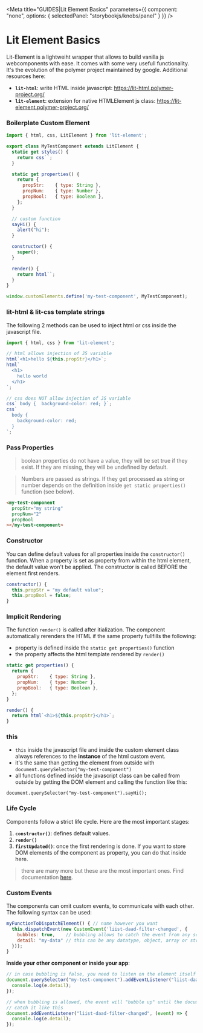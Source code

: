 <Meta
  title="GUIDES|Lit Element Basics"
  parameters={{
    component: "none",
    options: { selectedPanel: "storybookjs/knobs/panel" }
  }}
/>

# Lit Element Basics

Lit-Element is a lightweiht wrapper that allows to build vanilla js webcomponents with ease. It comes with some very usefull functionality. It's the evolution of the polymer project maintained by google. Additional resources here:
- **`lit-html`**: write HTML inside javascript: https://lit-html.polymer-project.org/
- **`lit-element`**: extension for native HTMLElement js class: https://lit-element.polymer-project.org/

### Boilerplate Custom Element

```js
import { html, css, LitElement } from 'lit-element';

export class MyTestComponent extends LitElement {
  static get styles() {
    return css``;
  }

  static get properties() {
    return {
      propStr:    { type: String },
      propNum:    { type: Number },
      propBool:   { type: Boolean },
    };
  }

  // custom function
  sayHi() {
    alert("hi");
  }

  constructor() {
    super();
  }

  render() {
    return html``;
  }
}

window.customElements.define('my-test-component', MyTestComponent);
```

### lit-html & lit-css template strings

The following 2 methods can be used to inject html or css inside the javascript file.

```javascript
import { html, css } from 'lit-element';

// html allows injection of JS variable
html`<h1>hello ${this.propStr}</h1>`;
html`
  <h1>
    hello world
  </h1>
`;

// css does NOT allow injection of JS variable
css` body {  background-color: red; }`;
css`
  body {
    background-color: red;
  }
`;
```

### Pass Properties

> boolean properties do not have a value, they will be set true if they exist. If they are missing, they will be undefined by default.

> Numbers are passed as strings. If they get processed as string or number depends on the definition inside `get static properties()` function (see below).

```html
<my-test-component
  propStr="my string"
  propNum="2"
  propBool
></my-test-component>
```

### Constructor

You can define default values for all properties inside the `constructor()` function. When a property is set as property from within the html element, the default value won't be applied. The constructor is called BEFORE the element first renders.

```javascript
constructor() {
  this.propStr = "my default value";
  this.propBool = false;
}
```

### Implicit Rendering

The function `render()` is called after itialization. The component automatically rerenders the HTML if the same property fullfills the following:
- property is defined inside the `static get properties()` function
- the property affects the html template rendered by `render()`

```javascript
static get properties() {
  return {
    propStr:    { type: String },
    propNum:    { type: Number },
    propBool:   { type: Boolean },
  };
}

render() {
  return html`<h1>${this.propStr}</h1>`;
}
```

### this

- `this` inside the javascript file and inside the custom element class always references to the **instance** of the html custom event.
- it's the same than getting the element from outside with `document.querySelector("my-test-component")`
- all functions defined inside the javascript class can be called from outside by getting the DOM element and calling the function like this:
```
document.querySelector("my-test-component").sayHi();
```

### Life Cycle

Components follow a strict life cycle. Here are the most important stages:

1. **`constructor()`**: defines default values.
2. **`render()`**
3. **`firstUpdated()`**: once the first rendering is done. If you want to store DOM elements of the component as property, you can do that inside here.

> there are many more but these are the most important ones. Find documentation [here](https://lit-element.polymer-project.org/guide/lifecycle).

### Custom Events

The components can omit custom events, to communicate with each other. The following syntax can be used:

```javascript
myFunctionToDispatchElement() { // name however you want
  this.dispatchEvent(new CustomEvent('liist-daad-filter-changed', {
    bubbles: true,    // bubbling allows to catch the event from any source, see below
    detail: "my-data" // this can be any datatype, object, array or string.
  }));
}
```

**Inside your other component or inside your app**:

```javascript
// in case bubbling is false, you need to listen on the element itself
document.querySelector("my-test-component").addEventListener("liist-daad-filter-changed", (event) => {
  console.log(e.detail);
});

// when bubbling is allowed, the event will "bubble up" until the document is reached, so you can
// catch it like this
document.addEventListener("liist-daad-filter-changed", (event) => {
  console.log(e.detail);
});
```
